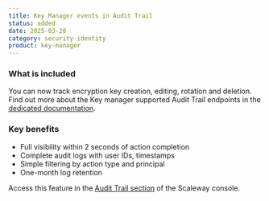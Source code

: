 ```yaml
---
title: Key Manager events in Audit Trail
status: added
date: 2025-03-28
category: security-identity
product: key-manager
---
```


### What is included

You can now track encryption key creation, editing, rotation and deletion. Find out more about the Key manager supported Audit Trail endpoints in the [dedicated documentation](/audit-trail/reference-content/adt-supported-endpoints/#key-manager).

### Key benefits
- Full visibility within 2 seconds of action completion
- Complete audit logs with user IDs, timestamps
- Simple filtering by action type and principal
- One-month log retention

Access this feature in the [Audit Trail section](https://console.scaleway.com/audit-trail/) of the Scaleway console.
